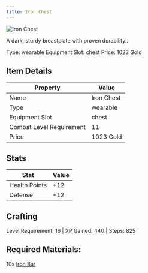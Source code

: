 ```yaml
---
title: Iron Chest
---
```


<div className="flex items-start gap-6 mb-8">
  <div className="flex-shrink-0">
    <img src="/assets/resources/smithing/iron_chest.png" alt="Iron Chest" className="w-24 h-24 border rounded-lg" />
  </div>
  <div className="flex-1">
    <div className="space-y-2">
      <p className="text-lg text-muted-foreground">A dark, sturdy breastplate with proven durability..</p>
      <div className="flex flex-wrap gap-4 text-sm">
        <span className="px-2 py-1 bg-green-100 dark:bg-green-900 rounded-md">
          Type: wearable
        </span>
        <span className="px-2 py-1 bg-purple-100 dark:bg-purple-900 rounded-md">
          Equipment Slot: chest
        </span>
        <span className="px-2 py-1 bg-yellow-100 dark:bg-yellow-900 rounded-md">
          Price: 1023 Gold
        </span>
      </div>
    </div>
  </div>
</div>

## Item Details
| Property | Value |
|----------|-------|
| Name | Iron Chest |
| Type | wearable |
| Equipment Slot | chest |
| Combat Level Requirement | 11 |
| Price | 1023 Gold |

## Stats
| Stat | Value |
|------|-------|
| Health Points | +12 |
| Defense | +12 |

## Crafting
Level Requirement: 16 | XP Gained: 440 | Steps: 825

## Required Materials:
10x [Iron Bar](/docs/resources/individual/iron_bar)

